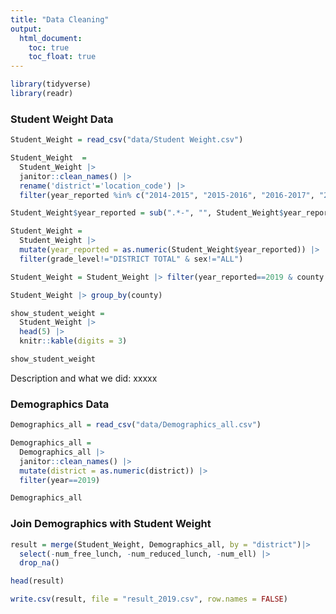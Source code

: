 ```yaml
---
title: "Data Cleaning"
output: 
  html_document:
    toc: true
    toc_float: true
---
```

```r
library(tidyverse)
library(readr)
```

### Student Weight Data
```r
Student_Weight = read_csv("data/Student Weight.csv")
```

```r
Student_Weight  = 
  Student_Weight |>
  janitor::clean_names() |>
  rename('district'='location_code') |>
  filter(year_reported %in% c("2014-2015", "2015-2016", "2016-2017", "2017-2018", "2018-2019"))
```

```r
Student_Weight$year_reported = sub(".*-", "", Student_Weight$year_reported)

Student_Weight = 
  Student_Weight |>
  mutate(year_reported = as.numeric(Student_Weight$year_reported)) |>
  filter(grade_level!="DISTRICT TOTAL" & sex!="ALL")
```

```r
Student_Weight = Student_Weight |> filter(year_reported==2019 & county!='STATEWIDE (EXCLUDING NYC)') |> select(-region, -area_name)
```

```r
Student_Weight |> group_by(county)
```

```r
show_student_weight = 
  Student_Weight |>
  head(5) |>
  knitr::kable(digits = 3)
```

```r
show_student_weight
```

Description and what we did: xxxxx

### Demographics Data
```r
Demographics_all = read_csv("data/Demographics_all.csv")
```

```r
Demographics_all = 
  Demographics_all |> 
  janitor::clean_names() |>
  mutate(district = as.numeric(district)) |>
  filter(year==2019)

Demographics_all
```

### Join Demographics with Student Weight
```r
result = merge(Student_Weight, Demographics_all, by = "district")|>
  select(-num_free_lunch, -num_reduced_lunch, -num_ell) |>
  drop_na()

head(result)
```


```r
write.csv(result, file = "result_2019.csv", row.names = FALSE)
```


